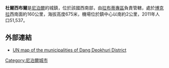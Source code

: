 '''杜爾西布爾'''是[[尼泊爾|尼泊爾]]的城鎮，位於該國西南部，由[[拉布蒂專區|拉布蒂專區]]負責管轄，處於[[博克拉|博克拉]]西南面約160公里，海拔高度675米，機場位於鎮中心以南約2公里，2011年人口51,537。

{{coord|28|07|40|N|082|17|44|E|type:landmark_scale:15000|display=title}}

==外部連結==
*[http://www.un.org.np/maps/district-maps/mid-western/Dang.pdf UN map of the municipalities of Dang Deokhuri District] {{Wayback|url=http://www.un.org.np/maps/district-maps/mid-western/Dang.pdf |date=20170116011824 }}

{{Nepal-geo-stub}}
[[Category:尼泊爾城市|Category:尼泊爾城市]]